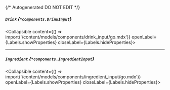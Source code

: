{/* Autogenerated DO NOT EDIT  */}

##### `Drink` *{`*components.DrinkInput`}*
<Collapsible content={() => import('/content/models/components/drink_input/go.mdx')} openLabel={Labels.showProperties} closeLabel={Labels.hideProperties}>
</Collapsible>

---
##### `Ingredient` *{`*components.IngredientInput`}*
<Collapsible content={() => import('/content/models/components/ingredient_input/go.mdx')} openLabel={Labels.showProperties} closeLabel={Labels.hideProperties}>
</Collapsible>


